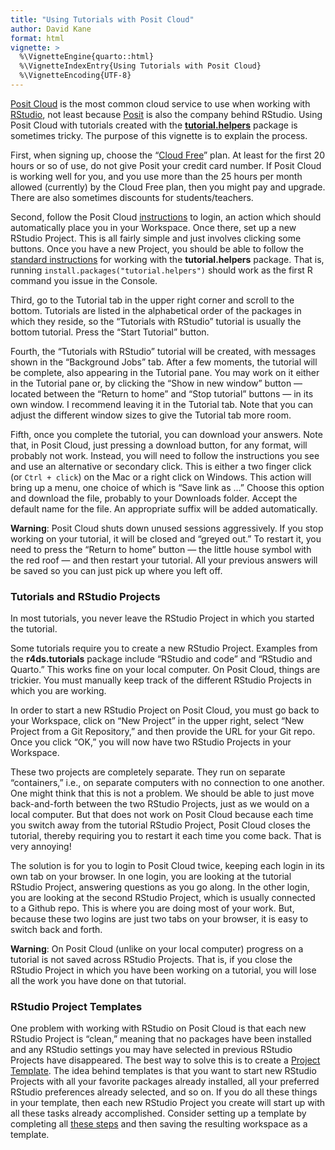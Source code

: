 ```yaml
---
title: "Using Tutorials with Posit Cloud"
author: David Kane
format: html
vignette: >
  %\VignetteEngine{quarto::html}
  %\VignetteIndexEntry{Using Tutorials with Posit Cloud}
  %\VignetteEncoding{UTF-8}
---
```


[Posit Cloud](https://posit.cloud/) is the most common cloud service to use when working with [RStudio](https://posit.co/download/rstudio-desktop/), not least because [Posit](https://posit.co/) is also the company behind RStudio. Using Posit Cloud with tutorials created with the [**tutorial.helpers**](https://ppbds.github.io/tutorial.helpers/) package is sometimes tricky. The purpose of this vignette is to explain the process.

First, when signing up, choose the "[Cloud Free](https://posit.cloud/plans)" plan. At least for the first 20 hours or so of use, do not give Posit your credit card number. If Posit Cloud is working well for you, and you use more than the 25 hours per month allowed (currently) by the Cloud Free plan, then you might pay and upgrade. There are also sometimes discounts for students/teachers.

Second, follow the Posit Cloud [instructions](https://posit.cloud/learn/guide) to login, an action which should automatically place you in your Workspace. Once there, set up a new RStudio Project. This is all fairly simple and just involves clicking some buttons. Once you have a new Project, you should be able to follow the [standard instructions](https://ppbds.github.io/tutorial.helpers/) for working with the **tutorial.helpers** package. That is, running `install.packages("tutorial.helpers")` should work as the first R command you issue in the Console.

Third, go to the Tutorial tab in the upper right corner and scroll to the bottom. Tutorials are listed in the alphabetical order of the packages in which they reside, so the "Tutorials with RStudio" tutorial is usually the bottom tutorial. Press the "Start Tutorial" button. 

Fourth, the "Tutorials with RStudio" tutorial will be created, with messages shown in the "Background Jobs" tab. After a few moments, the tutorial will be complete, also appearing in the Tutorial pane. You may work on it either in the Tutorial pane or, by clicking the "Show in new window" button --- located between the "Return to home" and "Stop tutorial" buttons --- in its own window. I recommend leaving it in the Tutorial tab. Note that you can adjust the different window sizes to give the Tutorial tab more room.

<!-- DK: Not sure that this is right. Isn't `Cmd + option` on Mac? -->

Fifth, once you complete the tutorial, you can download your answers. Note that, in Posit Cloud, just pressing a download button, for any format, will probably not work. Instead, you will need to follow the instructions you see and use an alternative or secondary click. This is either a two finger click (or `Ctrl + click`) on the Mac or a right click on Windows. This action will bring up a menu, one choice of which is "Save link as ..." Choose this option and download the file, probably to your Downloads folder. Accept the default name for the file. An appropriate suffix will be added automatically.

**Warning**: Posit Cloud shuts down unused sessions aggressively. If you stop working on your tutorial, it will be closed and "greyed out." To restart it, you need to press the "Return to home" button --- the little house symbol with the red roof --- and then restart your tutorial. All your previous answers will be saved so you can just pick up where you left off. 

### Tutorials and RStudio Projects

In most tutorials, you never leave the RStudio Project in which you started the tutorial. 

<!-- DK: This is unclear. There are two separate issues. First, what happens in things like RStudio and code when you need to restart RStudio because you have made a new project. Second, what happens when you need to connect to Github. -->

Some tutorials require you to create a new RStudio Project. Examples from the **r4ds.tutorials** package include "RStudio and code" and  "RStudio and Quarto." This works fine on your local computer. On Posit Cloud, things are trickier. You must manually keep track of the different RStudio Projects in which you are working. 

In order to start a new RStudio Project on Posit Cloud, you must go back to your Workspace, click on "New Project" in the upper right, select "New Project from a Git Repository," and then provide the URL for your Git repo. Once you click "OK," you will now have two RStudio Projects in your Workspace.

These two projects are completely separate. They run on separate "containers," i.e., on separate computers with no connection to one another. One might think that this is not a problem. We should be able to just move back-and-forth between the two RStudio Projects, just as we would on a local computer. But that does not work on Posit Cloud because each time you switch away from the tutorial RStudio Project, Posit Cloud closes the tutorial, thereby requiring you to restart it each time you come back. That is very annoying!

The solution is for you to login to Posit Cloud twice, keeping each login in its own tab on your browser. In one login, you are looking at the tutorial RStudio Project, answering questions as you go along. In the other login, you are looking at the second RStudio Project, which is usually connected to a Github repo. This is where you are doing most of your work. But, because these two logins are just two tabs on your browser, it is easy to switch back and forth.

**Warning**: On Posit Cloud (unlike on your local computer) progress on a tutorial is not saved across RStudio Projects. That is, if you close the RStudio Project in which you have been working on a tutorial, you will lose all the work you have done on that tutorial.

### RStudio Project Templates

One problem with working with RStudio on Posit Cloud is that each new RStudio Project is "clean," meaning that no packages have been installed and any RStudio settings you may have selected in previous RStudio Projects have disappeared. The best way to solve this is to create a [Project Template](https://posit.cloud/learn/guide#project-templates). The idea behind templates is that you want to start new RStudio Projects with all your favorite packages already installed, all your preferred RStudio preferences already selected, and so on. If you do all these things in your template, then each new RStudio Project you create will start up with all these tasks already accomplished. Consider setting up a template by completing all [these steps](https://ppbds.github.io/primer/getting-started-with-positron.html#summary) and then saving the resulting workspace as a template.
